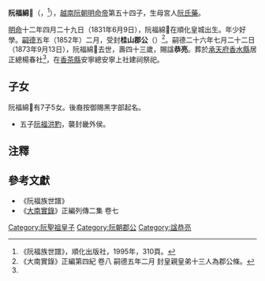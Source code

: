 '''阮福綿𡨂'''（{{vie|v='''Nguyễn Phúc Miên Ngô'''|hn=阮福綿𡨂}}，{{bd|1831年|6月9日|1873年|9月13日|catIdx=R阮}}<ref name=shipu>《阮福族世譜》，順化出版社，1995年，310頁。</ref>），[[越南|越南]][[阮朝|阮朝]][[明命帝|明命帝]]第五十四子，生母宮人[[阮氏藥|阮氏藥]]。

[[明命|明命]]十二年四月二十九日（1831年6月9日），阮福綿𡨂在順化皇城出生。年少好學。[[嗣德|嗣德]]五年（1852年）二月，受封'''桂山郡公'''（{{vie|v=Quế Sơn Quận Công|hn=桂山郡公}}）<ref>《大南實錄》正編第四紀 卷八 嗣德五年二月 封皇親皇弟十三人為郡公條。</ref>。嗣德二十六年七月二十二日（1873年9月13日），阮福綿𡨂去世，壽四十三歲，賜諡'''恭亮'''。葬於[[承天府_(越南)|承天府]][[香水縣|香水縣]]居正總楊春社<ref name=shipu/>，在[[香茶縣|香茶縣]]安寧總安寧上社建祠祭祀。

==子女==
阮福綿𡨂有7子5女。後裔按御賜黑字部起名。
*五子[[阮福洪䵠|阮福洪䵠]]，襲封畿外侯。

==注釋==
{{reflist}}

==參考文獻==
*《阮福族世譜》
*《[[大南實錄|大南實錄]]》正編列傳二集 卷七
{{阮聖祖子女}}
[[Category:阮聖祖皇子|Category:阮聖祖皇子]]
[[Category:阮朝郡公|Category:阮朝郡公]]
[[Category:諡恭亮|Category:諡恭亮]]